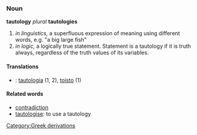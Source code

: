 ===Noun===
'''tautology''' ''plural'' '''tautologies'''

#''in linguistics,'' a superfluous expression of meaning using different words, e.g. "a big large fish"<br>
#''in logic,'' a logically true statement. Statement is a tautology if it is truth always, regardless of the truth values of its variables.

====Translations====
*{{msg:fi}}: [[tautologia]] (1, 2), [[toisto]] (1)

====Related words====
*[[contradiction]]
*[[tautologise]]: to use a tautology
[[Category:Greek derivations]]